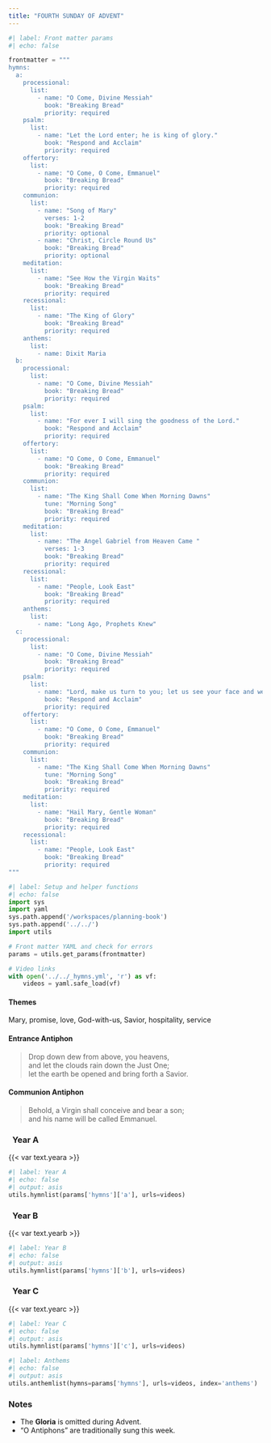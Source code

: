```yaml
---
title: "FOURTH SUNDAY OF ADVENT"
---
```


```python
#| label: Front matter params
#| echo: false

frontmatter = """
hymns:
  a:
    processional:
      list:
        - name: "O Come, Divine Messiah"
          book: "Breaking Bread"
          priority: required
    psalm:
      list:
        - name: "Let the Lord enter; he is king of glory."
          book: "Respond and Acclaim"
          priority: required
    offertory:
      list:
        - name: "O Come, O Come, Emmanuel"
          book: "Breaking Bread"
          priority: required
    communion:
      list:
        - name: "Song of Mary"
          verses: 1-2
          book: "Breaking Bread"
          priority: optional
        - name: "Christ, Circle Round Us"
          book: "Breaking Bread"
          priority: optional
    meditation:
      list:
        - name: "See How the Virgin Waits"
          book: "Breaking Bread"
          priority: required
    recessional:
      list:
        - name: "The King of Glory"
          book: "Breaking Bread"
          priority: required
    anthems:
      list:
        - name: Dixit Maria
  b:
    processional:
      list:
        - name: "O Come, Divine Messiah"
          book: "Breaking Bread"
          priority: required
    psalm:
      list:
        - name: "For ever I will sing the goodness of the Lord."
          book: "Respond and Acclaim"
          priority: required
    offertory:
      list:
        - name: "O Come, O Come, Emmanuel"
          book: "Breaking Bread"
          priority: required
    communion:
      list:
        - name: "The King Shall Come When Morning Dawns"
          tune: "Morning Song"
          book: "Breaking Bread"
          priority: required
    meditation:
      list:
        - name: "The Angel Gabriel from Heaven Came "
          verses: 1-3
          book: "Breaking Bread"
          priority: required
    recessional:
      list:
        - name: "People, Look East"
          book: "Breaking Bread"
          priority: required
    anthems:
      list:
        - name: "Long Ago, Prophets Knew"
  c:
    processional:
      list:
        - name: "O Come, Divine Messiah"
          book: "Breaking Bread"
          priority: required
    psalm:
      list:
        - name: "Lord, make us turn to you; let us see your face and we shall be saved."
          book: "Respond and Acclaim"
          priority: required
    offertory:
      list:
        - name: "O Come, O Come, Emmanuel"
          book: "Breaking Bread"
          priority: required
    communion:
      list:
        - name: "The King Shall Come When Morning Dawns"
          tune: "Morning Song"
          book: "Breaking Bread"
          priority: required
    meditation:
      list:
        - name: "Hail Mary, Gentle Woman"
          book: "Breaking Bread"
          priority: required
    recessional:
      list:
        - name: "People, Look East"
          book: "Breaking Bread"
          priority: required
"""
```

```python
#| label: Setup and helper functions
#| echo: false
import sys
import yaml
sys.path.append('/workspaces/planning-book')
sys.path.append('../../')
import utils

# Front matter YAML and check for errors
params = utils.get_params(frontmatter)

# Video links
with open('../../_hymns.yml', 'r') as vf:
    videos = yaml.safe_load(vf)
```

:::  {.red}
#### **Themes**
:::

Mary, promise, love, God-with-us, Savior, hospitality, service

:::  {.red}
#### **Entrance Antiphon**
:::

> Drop down dew from above, you heavens,  
> and let the clouds rain down the Just One;  
> let the earth be opened and bring forth a Savior.

:::  {.red}
#### **Communion Antiphon**
:::

> Behold, a Virgin shall conceive and bear a son;  
> and his name will be called Emmanuel.

::: {.titlered}
### &nbsp; Year A
:::
{{< var text.yeara >}}

```python
#| label: Year A
#| echo: false
#| output: asis
utils.hymnlist(params['hymns']['a'], urls=videos)
```

::: {.titlered}
### &nbsp; Year B
:::
{{< var text.yearb >}}

```python
#| label: Year B
#| echo: false
#| output: asis
utils.hymnlist(params['hymns']['b'], urls=videos)
```

::: {.titlered}
### &nbsp; Year C
:::
{{< var text.yearc >}}

```python
#| label: Year C
#| echo: false
#| output: asis
utils.hymnlist(params['hymns']['c'], urls=videos)
```


```python
#| label: Anthems
#| echo: false
#| output: asis
utils.anthemlist(hymns=params['hymns'], urls=videos, index='anthems')
```

::: {.red}
### Notes
:::

* The **Gloria** is omitted during Advent.
* "O Antiphons" are traditionally sung this week.